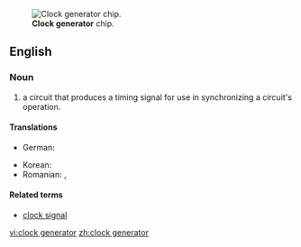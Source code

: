 [[Image:ICS 952018AF.jpg|thumb|'''Clock generator''' chip.]]
==English==
{{wikipedia}}

===Noun===
{{en-noun|head=[[clock]] [[generator]]}}

# {{context|computing|electronics|lang=en}} a circuit that produces a timing signal for use in synchronizing a circuit's operation.

====Translations====
{{trans-top|circuit}}
* German: {{t|de|Taktgeber|n}}
{{trans-mid}}
* Korean: {{t|ko|클럭발생부|tr=keulleok-balsaengbu}}
* Romanian: {{t|ro|generator de tact|n}}, {{t|ro|generator de puls|n}}
{{trans-bottom}}

====Related terms====
* [[clock signal]]

[[vi:clock generator]]
[[zh:clock generator]]